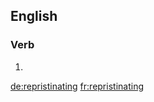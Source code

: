==English==

===Verb===
{{head|en}}

# {{present participle of|repristinate|lang=en}}

[[de:repristinating]]
[[fr:repristinating]]